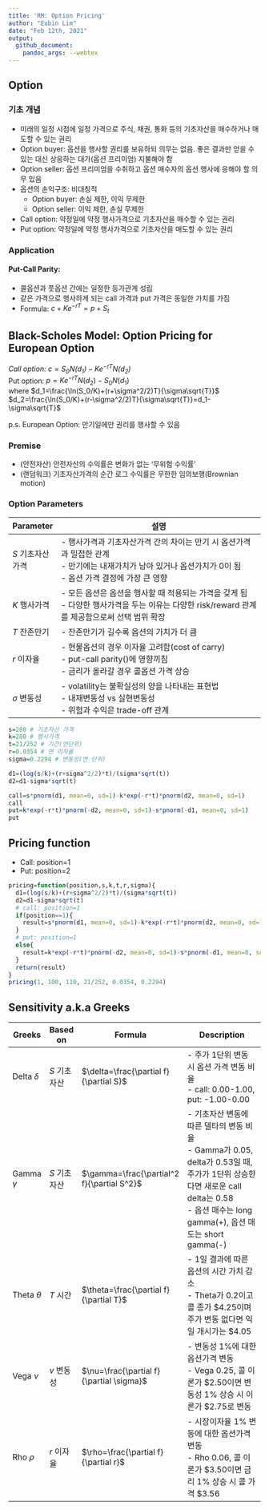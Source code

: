 ---
title: 'RM: Option Pricing'
author: "Eubin Lim"
date: "Feb 12th, 2021"
output:
  github_document:
    pandoc_args: --webtex
---
## Option
### 기초 개념
* 미래의 일정 시점에 일정 가격으로 주식, 채권, 통화 등의 기초자산을 매수하거나 매도할 수 있는 권리 \   
* Option buyer: 옵션을 행사할 권리를 보유하되 의무는 없음. 좋은 결과만 얻을 수 있는 대신 상응하는 대가(옵션 프리미엄) 지불해야 함
* Option seller: 옵션 프리미엄을 수취하고 옵션 매수자의 옵션 행사에 응해야 할 의무 있음
* 옵션의 손익구조: 비대칭적
  + Option buyer: 손실 제한, 이익 무제한
  + Option seller: 이익 제한, 손실 무제한
* Call option: 약정일에 약정 행사가격으로 기초자산을 매수할 수 있는 권리
* Put option: 약정일에 약정 행사가격으로 기초자산을 매도할 수 있는 권리

### Application

#### Put-Call Parity:
* 콜옵션과 풋옵션 간에는 일정한 등가관계 성립
* 같은 가격으로 행사하게 되는 call 가격과 put 가격은 동일한 가치를 가짐
* Formula: $c+Ke^{-rT}=p+S_t$ \ 


## Black-Scholes Model: Option Pricing for European Option
*Call option: $c=S_0N(d_1)-Ke^{-rT}N(d_2)$ \     
*Put option: $p=Ke^{-rT}N(d_2)-S_0N(d_1)$ \     
where $d_1=\frac{\ln(S_0/K)+(r+\sigma^2/2)T}{\sigma\sqrt{T}}$ \     
$d_2=\frac{\ln(S_0/K)+(r-\sigma^2/2)T}{\sigma\sqrt{T}}=d_1-\sigma\sqrt{T}$ \ 

p.s. European Option: 만기일에만 권리를 행사할 수 있음

### Premise
+ (안전자산) 안전자산의 수익률은 변화가 없는 '무위험 수익률'   \  
+ (랜덤워크) 기초자산가격의 순간 로그 수익률은 무한한 임의보행(Brownian motion)

### Option Parameters
| Parameter       	| 설명                                                                                                                                                      	|
|-----------------	|-----------------------------------------------------------------------------------------------------------------------------------------------------------	|
| $S$ 기초자산가격  	| - 행사가격과 기초자산가격 간의 차이는 만기 시 옵션가격과 밀접한 관계  <br /> - 만기에는 내재가치가 남아 있거나 옵션가치가 0이 됨 <br />  - 옵션 가격 결정에 가장 큰 영향 	|
| $K$ 행사가격      	| - 모든 옵션은 옵션을 행사할 때 적용되는 가격을 갖게 됨 <br /> - 다양한 행사가격을 두는 이유는 다양한 risk/reward 관계를 제공함으로써 선택 범위 확장              	|
| $T$ 잔존만기      	| - 잔존만기가 길수록 옵션의 가치가 더 큼                                                                                                                   	|
| $r$ 이자율        	| - 현물옵션의 경우 이자율 고려함(cost of carry) <br /> - put-call parity()에 영향끼침 <br /> - 금리가 올라갈 경우 콜옵션 가격 상승                                       	|
| $\sigma$ 변동성   	| - volatility는 불확실성의 양을 나타내는 표현법 <br /> - 내재변동성 vs 실현변동성 <br /> - 위험과 수익은 trade-off 관계       

```{r}
s=280 # 기초자산 가격
k=280 # 행사가격
t=21/252 # 기간(연단위)
r=0.0354 # 연 이자율
sigma=0.2294 # 변동성(연 단위)

d1=(log(s/k)+(r+sigma^2/2)*t)/(sigma*sqrt(t))
d2=d1-sigma*sqrt(t)

call=s*pnorm(d1, mean=0, sd=1)-k*exp(-r*t)*pnorm(d2, mean=0, sd=1)
call
put=k*exp(-r*t)*pnorm(-d2, mean=0, sd=1)-s*pnorm(-d1, mean=0, sd=1)
put
```
## Pricing function
* Call: position=1   \    
* Put: position=2
```{r}
pricing=function(position,s,k,t,r,sigma){
  d1=(log(s/k)+(r+sigma^2/2)*t)/(sigma*sqrt(t))
  d2=d1-sigma*sqrt(t)
  # call: position=1
  if(position==1){
    result=s*pnorm(d1, mean=0, sd=1)-k*exp(-r*t)*pnorm(d2, mean=0, sd=1)
  }
  # put: position=1
  else{
    result=k*exp(-r*t)*pnorm(-d2, mean=0, sd=1)-s*pnorm(-d1, mean=0, sd=1)
  }
  return(result)
}
pricing(1, 100, 110, 21/252, 0.0354, 0.2294)
```
 
## Sensitivity a.k.a Greeks
| Greeks         	| Based on     	    | Formula                                	| Description                                                                                                                                                                         	|
|----------------	|------------------	|----------------------------------------	|-------------------------------------------------------------------------------------------------------------------------------------------------------------------------------------	|
| Delta $\delta$ 	| $S$ 기초자산 	| $\delta=\frac{\partial f}{\partial S}$     	| - 주가 1단위 변동 시 옵션 가격 변동 비율 <br /> - call: 0.00-1.00, put: -1.00-0.00                                                                                                         	|
| Gamma $\gamma$ 	| $S$ 기초자산 	| $\gamma=\frac{\partial^2 f}{\partial S^2}$ 	| - 기초자산 변동에 따른 델타의 변동 비율 <br /> - Gamma가 0.05, delta가 0.53일 때, 주가가 1단위 상승한다면 새로운 call delta는 0.58 <br /> - 옵션 매수는 long gamma(+), 옵션 매도는 short gamma(-) 	|
| Theta $\theta$ 	| $T$ 시간     	| $\theta=\frac{\partial f}{\partial T}$     	| - 1일 결과에 따른 옵션의 시간 가치 감소 <br /> - Theta가 0.2이고 콜 종가 $4.25이며 주가 변동 없다면 익일 개시가는 $4.05                                                                    	|
| Vega $\nu$   	| $v$ 변동성   	| $\nu=\frac{\partial f}{\partial \sigma}$ 	| - 변동성 1%에 대한 옵션가격 변동 <br /> - Vega 0.25, 콜 이론가 $2.50이면 변동성 1% 상승 시 이론가 $2.75로 변동                                                                             	|
| Rho $\rho$     	| $r$ 이자율   	| $\rho=\frac{\partial f}{\partial r}$       	| - 시장이자율 1% 변동에 대한 옵션가격 변동 <br /> - Rho 0.06, 콜 이론가 $3.50이면 금리 1% 상승 시 콜 가격 $3.56                                                                             	|


